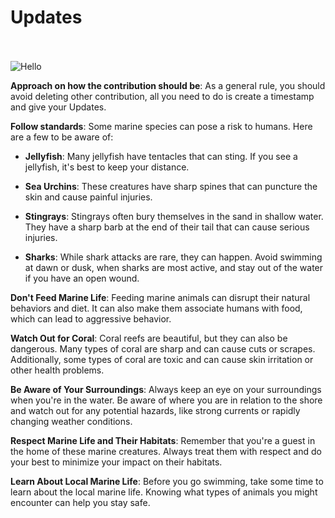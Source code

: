 
# Updates

<br></br>
<Image src="https://i.imgur.com/0PoO8up.jpeg" alt="Hello" width={500} height={500} />


**Approach on how the contribution should be**: As a general rule, you should avoid deleting other contribution, all you need to do is create a timestamp and give your Updates.

**Follow standards**: Some marine species can pose a risk to humans. Here are a few to be aware of:

   - **Jellyfish**: Many jellyfish have tentacles that can sting. If you see a jellyfish, it's best to keep your distance.

   - **Sea Urchins**: These creatures have sharp spines that can puncture the skin and cause painful injuries.

   - **Stingrays**: Stingrays often bury themselves in the sand in shallow water. They have a sharp barb at the end of their tail that can cause serious injuries.

   - **Sharks**: While shark attacks are rare, they can happen. Avoid swimming at dawn or dusk, when sharks are most active, and stay out of the water if you have an open wound.

**Don't Feed Marine Life**: Feeding marine animals can disrupt their natural behaviors and diet. It can also make them associate humans with food, which can lead to aggressive behavior.

**Watch Out for Coral**: Coral reefs are beautiful, but they can also be dangerous. Many types of coral are sharp and can cause cuts or scrapes. Additionally, some types of coral are toxic and can cause skin irritation or other health problems.

**Be Aware of Your Surroundings**: Always keep an eye on your surroundings when you're in the water. Be aware of where you are in relation to the shore and watch out for any potential hazards, like strong currents or rapidly changing weather conditions.

**Respect Marine Life and Their Habitats**: Remember that you're a guest in the home of these marine creatures. Always treat them with respect and do your best to minimize your impact on their habitats.

**Learn About Local Marine Life**: Before you go swimming, take some time to learn about the local marine life. Knowing what types of animals you might encounter can help you stay safe.